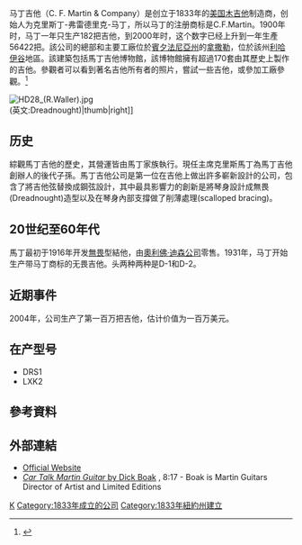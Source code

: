 {{Infobox company
| name	= C. F. Martin & Company
| logo  = [[File:Martin_guitar_logo.png|250px]]
| foundation = {{Start date and age|1833}}於[[紐約市|紐約市]]
| founder  = 克里斯丁-弗雷德里克-馬丁
| key_people = 
| industry = [[樂器|樂器]]
| products = [[結他|結他]] <br> [[Ukulele|Ukulele]]
| location_city = [[賓夕法尼亞州|賓夕法尼亞州]][[拿撒勒|拿撒勒]]
| location_country = [[美國|美國]]
| website = {{URL|http://martinguitar.com|martinguitar.com}}
}}
马丁吉他（C. F. Martin & Company）是创立于1833年的[[美国|美国]][[木吉他|木吉他]]制造商，创始人为克里斯丁-弗雷德里克-马丁，所以马丁的注册商标是C.F.Martin。1900年时，马丁一年只生产182把吉他，到2000年时，这个数字已经上升到一年生產56422把。該公司的總部和主要工廠位於[[賓夕法尼亞州|賓夕法尼亞州]]的[[拿撒勒|拿撒勒]]，位於該州[[利哈伊谷|利哈伊谷]]地區。該建築包括馬丁吉他博物館，該博物館擁有超過170套由其歷史上製作的吉他。參觀者可以看到著名吉他所有者的照片，嘗試一些吉他，或參加工廠參觀。<ref>{{cite web|title=Visit Martin|url=http://www.martinguitar.com/about-martin/visit-us.html|publisher=C. F. Martin & Company|accessdate=2014-10-01|archive-url=https://web.archive.org/web/20141004215954/http://www.martinguitar.com/about-martin/visit-us.html|archive-date=2014-10-04|dead-url=yes}}</ref>

[[File:HD28_(R.Waller).jpg|alt=C. F. Martin & Company]]<br />(英文:Dreadnought)|thumb|right]]

== 历史 ==
綜觀馬丁吉他的歷史，其營運皆由馬丁家族執行。現任主席克里斯馬丁為馬丁吉他創辦人的後代子孫。馬丁吉他公司是第一位在吉他上做出許多嶄新設計的公司，包含了將吉他弦替換成鋼弦設計，其中最具影響力的創新是將琴身設計成無畏(Dreadnought)造型以及在琴身內部支撐做了削薄處理(scalloped bracing)。

==20世纪至60年代==

馬丁最初于1916年开发[[無畏_(結他形狀)|無畏]]型結他，由[[奧利佛·迪森#奧利佛·迪森公司|奧利佛·迪森公司]]零售。1931年，马丁开始生产带马丁商标的无畏吉他。头两种两种是D-1和D-2。

== 近期事件 ==
2004年，公司生产了第一百万把吉他，估计价值为一百万美元。
== 在产型号 ==
*DRS1
*LXK2

== 參考資料 ==
{{Reflist}}

== 外部連結 ==
{{Commons category|C. F. Martin}}
* [http://www.martinguitar.com/ Official Website] {{Wayback|url=http://www.martinguitar.com/ |date=20180428161906 }}
* [https://www.youtube.com/watch?v=cBOfm-nj1dU ''Car Talk Martin Guitar'' by Dick Boak] {{Wayback|url=https://www.youtube.com/watch?v=cBOfm-nj1dU |date=20170807031952 }}, 8:17 - Boak is Martin Guitars Director of Artist and Limited Editions
{{DEFAULTSORT:C. F.Martin & Company}}
[[Category:吉他制造公司|K]]
[[Category:1833年成立的公司|Category:1833年成立的公司]]
[[Category:1833年紐約州建立|Category:1833年紐約州建立]]